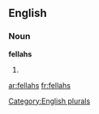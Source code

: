 ==English==

===Noun===
'''fellahs'''

# {{plural of|[[fellah]]}}

[[Category:English plurals]]

[[ar:fellahs]]
[[fr:fellahs]]